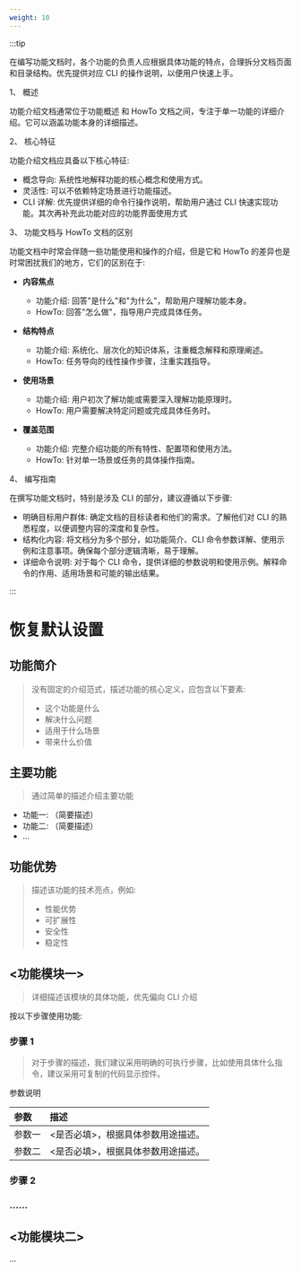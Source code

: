 ```yaml
---
weight: 10
---
```


:::tip

在编写功能文档时，各个功能的负责人应根据具体功能的特点，合理拆分文档页面和目录结构。优先提供对应 CLI 的操作说明，以便用户快速上手。

1、 概述

功能介绍文档通常位于功能概述 和 HowTo 文档之间，专注于单一功能的详细介绍。它可以涵盖功能本身的详细描述。

2、 核心特征

功能介绍文档应具备以下核心特征:

- 概念导向: 系统性地解释功能的核心概念和使用方式。
- 灵活性: 可以不依赖特定场景进行功能描述。
- CLI 详解: 优先提供详细的命令行操作说明，帮助用户通过 CLI 快速实现功能。其次再补充此功能对应的功能界面使用方式

3、 功能文档与 HowTo 文档的区别

功能文档中时常会伴随一些功能使用和操作的介绍，但是它和 HowTo 的差异也是时常困扰我们的地方，它们的区别在于:

- **内容焦点**
  - 功能介绍: 回答"是什么"和"为什么"，帮助用户理解功能本身。
  - HowTo: 回答"怎么做"，指导用户完成具体任务。

- **结构特点**
  - 功能介绍: 系统化、层次化的知识体系，注重概念解释和原理阐述。
  - HowTo: 任务导向的线性操作步骤，注重实践指导。

- **使用场景**
  - 功能介绍: 用户初次了解功能或需要深入理解功能原理时。
  - HowTo: 用户需要解决特定问题或完成具体任务时。

- **覆盖范围**
  - 功能介绍: 完整介绍功能的所有特性、配置项和使用方法。
  - HowTo: 针对单一场景或任务的具体操作指南。

4、 编写指南

在撰写功能文档时，特别是涉及 CLI 的部分，建议遵循以下步骤:

- 明确目标用户群体: 确定文档的目标读者和他们的需求。了解他们对 CLI 的熟悉程度，以便调整内容的深度和复杂性。
- 结构化内容: 将文档分为多个部分，如功能简介、CLI 命令参数详解、使用示例和注意事项。确保每个部分逻辑清晰，易于理解。
- 详细命令说明: 对于每个 CLI 命令，提供详细的参数说明和使用示例。解释命令的作用、适用场景和可能的输出结果。

:::

# 恢复默认设置

## 功能简介

> 没有固定的介绍范式，描述功能的核心定义，应包含以下要素:
>
> - 这个功能是什么
> - 解决什么问题
> - 适用于什么场景
> - 带来什么价值

## 主要功能

> 通过简单的描述介绍主要功能

- 功能一: （简要描述）
- 功能二: （简要描述）
- ...

## 功能优势

> 描述该功能的技术亮点，例如:
>
> - 性能优势
> - 可扩展性
> - 安全性
> - 稳定性


## \<功能模块一\>

> 详细描述该模块的具体功能，优先偏向 CLI 介绍

按以下步骤使用功能:

<Steps>

### 步骤 1

> 对于步骤的描述，我们建议采用明确的可执行步骤，比如使用具体什么指令，建议采用可复制的代码显示控件。

参数说明

| 参数   | 描述                               |
| :----- | :--------------------------------- |
| 参数一 | \<是否必填\>，根据具体参数用途描述。 |
| 参数二 | \<是否必填\>，根据具体参数用途描述。 |

### 步骤 2

### ......

</Steps>

## \<功能模块二\>

...